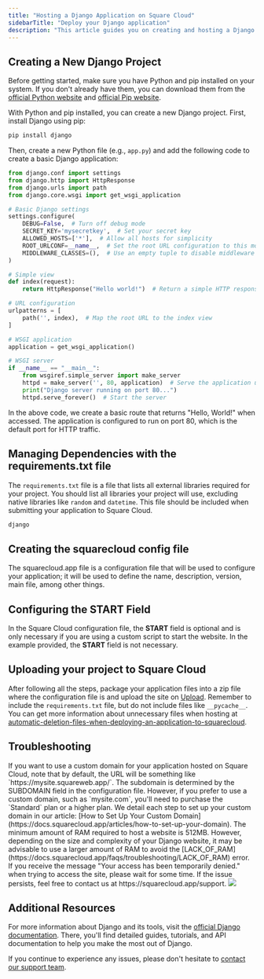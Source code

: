 ```yaml
---
title: "Hosting a Django Application on Square Cloud"
sidebarTitle: "Deploy your Django application"
description: "This article guides you on creating and hosting a Django application on Square Cloud."
---
```


## Creating a New Django Project

Before getting started, make sure you have Python and pip installed on your system. If you don't already have them, you can download them from the [official Python website](https://www.python.org/) and [official Pip website](https://pypi.org/).

With Python and pip installed, you can create a new Django project. First, install Django using pip:

```bash
pip install django
```

Then, create a new Python file (e.g., `app.py`) and add the following code to create a basic Django application:

```python app.py
from django.conf import settings
from django.http import HttpResponse
from django.urls import path
from django.core.wsgi import get_wsgi_application

# Basic Django settings
settings.configure(
    DEBUG=False,  # Turn off debug mode
    SECRET_KEY='mysecretkey',  # Set your secret key
    ALLOWED_HOSTS=['*'],  # Allow all hosts for simplicity
    ROOT_URLCONF=__name__,  # Set the root URL configuration to this module
    MIDDLEWARE_CLASSES=(),  # Use an empty tuple to disable middleware
)

# Simple view
def index(request):
    return HttpResponse("Hello world!")  # Return a simple HTTP response

# URL configuration
urlpatterns = [
    path('', index),  # Map the root URL to the index view
]

# WSGI application
application = get_wsgi_application()

# WSGI server
if __name__ == "__main__":
    from wsgiref.simple_server import make_server
    httpd = make_server('', 80, application)  # Serve the application using the WSGI server on port 80
    print("Django server running on port 80...")
    httpd.serve_forever()  # Start the server
```

In the above code, we create a basic route that returns "Hello, World!" when accessed. The application is configured to run on port 80, which is the default port for HTTP traffic.

## Managing Dependencies with the requirements.txt file

The `requirements.txt` file is a file that lists all external libraries required for your project. You should list all libraries your project will use, excluding native libraries like `random` and `datetime`. This file should be included when submitting your application to Square Cloud.

```txt requirements.txt
django
```

## Creating the squarecloud config file

<Card title="Learn about: how to make the configuration file for Square Cloud." icon="link" href="https://docs.squarecloud.app/articles/how-to-create-your-squarecloud-configuration-file">
The squarecloud.app file is a configuration file that will be used to configure your application; it will be used to define the name, description, version, main file, among other things.
</Card>

## Configuring the START Field

In the Square Cloud configuration file, the **START** field is optional and is only necessary if you are using a custom script to start the website. In the example provided, the **START** field is not necessary.

## Uploading your project to Square Cloud

After following all the steps, package your application files into a zip file where the configuration file is and upload the site on [Upload](https://squarecloud.app/dashboard/upload). Remember to include the `requirements.txt` file, but do not include files like `__pycache__`. You can get more information about unnecessary files when hosting at [automatic-deletion-files-when-deploying-an-application-to-squarecloud](https://docs.squarecloud.app/faqs/automatic-deletion-files-when-deploying-an-application-to-squarecloud).

## Troubleshooting

<AccordionGroup>
  <Accordion title="Custom Domain" icon="globe" iconType="solid">
    If you want to use a custom domain for your application hosted on Square Cloud, note that by default, the URL will be something like `https://mysite.squareweb.app/`. The subdomain is determined by the SUBDOMAIN field in the configuration file. However, if you prefer to use a custom domain, such as `mysite.com`, you'll need to purchase the `Standard` plan or a higher plan. We detail each step to set up your custom domain in our article: [How to Set Up Your Custom Domain](https://docs.squarecloud.app/articles/how-to-set-up-your-domain).
  </Accordion>

  <Accordion title="Minimum RAM Requirements" icon="memory" iconType="solid">
    The minimum amount of RAM required to host a website is 512MB. However, depending on the size and complexity of your Django website, it may be advisable to use a larger amount of RAM to avoid the [LACK_OF_RAM](https://docs.squarecloud.app/faqs/troubleshooting/LACK_OF_RAM) error.
  </Accordion>

  <Accordion title="Temporary Access Denied" icon="ban" iconType="solid">
    If you receive the message "Your access has been temporarily denied." when trying to access the site, please wait for some time. If the issue persists, feel free to contact us at https://squarecloud.app/support.
    <Frame>
      <img src="https://i.imgur.com/Og5iBAH.png" style={{ borderRadius: "0.2rem" }} />
    </Frame>
  </Accordion>
</AccordionGroup>

## Additional Resources

For more information about Django and its tools, visit the [official Django documentation](https://docs.djangoproject.com/en/5.0/). There, you'll find detailed guides, tutorials, and API documentation to help you make the most out of Django.

If you continue to experience any issues, please don't hesitate to [contact our support team](/company/support).